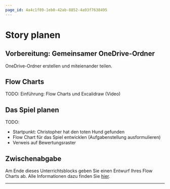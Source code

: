 ```yaml
---
page_id: 4a4c1f89-1eb0-42ab-8852-4a93f7638495
---
```


# Story planen
## Vorbereitung: Gemeinsamer OneDrive-Ordner
OneDrive-Ordner erstellen und miteienander teilen.

## Flow Charts
TODO: Einführung: Flow Charts und Excalidraw (Video)

## Das Spiel planen
TODO:
- Startpunkt: Christopher hat den toten Hund gefunden
- Flow Chart für das Spiel entwicklen (Aufgabenstellung ausformulieren)
- Verweis auf Bewertungsraster

## Zwischenabgabe
Am Ende dieses Unterrichtsblocks geben Sie einen Entwurf Ihres Flow Charts ab. Alle Informationen dazu finden Sie [hier](Admin/Zwischenabgabe-Flow-Chart).

---
